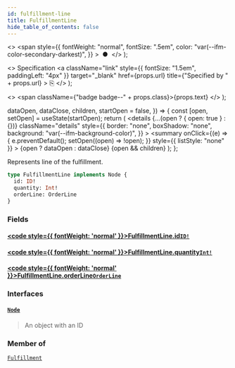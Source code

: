 ```yaml
---
id: fulfillment-line
title: FulfillmentLine
hide_table_of_contents: false
---
```


  <>
    <span
      style={{
        fontWeight: "normal",
        fontSize: ".5em",
        color: "var(--ifm-color-secondary-darkest)",
      }}
    >
      &nbsp;●&nbsp;
    </span>
  </>
);

  <>
    Specification
    <a
      className="link"
      style={{ fontSize: "1.5em", paddingLeft: "4px" }}
      target="\_blank"
      href={props.url}
      title={"Specified by " + props.url}
    >
      ⎘
    </a>
  </>
);

  <>
    <span className={"badge badge--" + props.class}>{props.text}</span>
  </>
);


  dataOpen,
  dataClose,
  children,
  startOpen = false,
}) => {
  const [open, setOpen] = useState(startOpen);
  return (
    <details
      {...(open ? { open: true } : {})}
      className="details"
      style={{
        border: "none",
        boxShadow: "none",
        background: "var(--ifm-background-color)",
      }}
    >
      <summary
        onClick={(e) => {
          e.preventDefault();
          setOpen((open) => !open);
        }}
        style={{ listStyle: "none" }}
      >
        {open ? dataOpen : dataClose}
      </summary>
      {open && children}
    </details>
  );
};

Represents line of the fulfillment.

```graphql
type FulfillmentLine implements Node {
  id: ID!
  quantity: Int!
  orderLine: OrderLine
}
```

### Fields

#### [<code style={{ fontWeight: 'normal' }}>FulfillmentLine.<b>id</b></code>](#)<Bullet />[`ID!`](../../../api-storefront/miscellaneous/scalars/id) <Badge class="secondary" text="non-null"/> <Badge class="secondary" text="scalar"/>

>

#### [<code style={{ fontWeight: 'normal' }}>FulfillmentLine.<b>quantity</b></code>](#)<Bullet />[`Int!`](../../../api-storefront/miscellaneous/scalars/int) <Badge class="secondary" text="non-null"/> <Badge class="secondary" text="scalar"/>

>

#### [<code style={{ fontWeight: 'normal' }}>FulfillmentLine.<b>orderLine</b></code>](#)<Bullet />[`OrderLine`](../../../api-storefront/orders/objects/order-line) <Badge class="secondary" text="object"/>

>

### Interfaces

#### [`Node`](../../../api-storefront/miscellaneous/interfaces/node) <Badge class="secondary" text="interface"/>

> An object with an ID

### Member of

[`Fulfillment`](../../../api-storefront/orders/objects/fulfillment) <Badge class="secondary" text="object"/>
